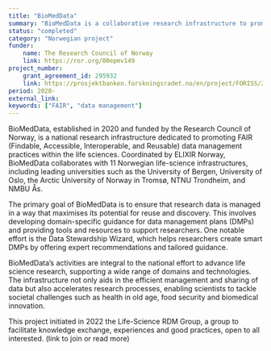 ```yaml
---
title: "BioMedData"
summary: "BioMedData is a collaborative research infrastructure to promote FAIR data management within the life sciences in Norway. Coordinated by ELIXIR Norway, this initiative involves 11 Norwegian infrastructures and aims to enhance the accessibility and reuse of research data, thus fostering advancements in health and biomedical research."
status: "completed"
category: "Norwegian project"
funder:
    name: The Research Council of Norway
    link: https://ror.org/00epmv149
project_number:
    grant_agreement_id: 295932
    link: https://prosjektbanken.forskningsradet.no/en/project/FORISS/295932
period: 2020-
external_link:
keywords: ["FAIR", "data management"]
---
```


BioMedData, established in 2020 and funded by the Research Council of Norway, is a national research infrastructure dedicated to promoting FAIR (Findable, Accessible, Interoperable, and Reusable) data management practices within the life sciences. Coordinated by ELIXIR Norway, BioMedData collaborates with 11 Norwegian life-science infrastructures, including leading universities such as the University of Bergen, University of Oslo, the Arctic University of Norway in Tromsø, NTNU Trondheim, and NMBU Ås.

The primary goal of BioMedData is to ensure that research data is managed in a way that maximises its potential for reuse and discovery. This involves developing domain-specific guidance for data management plans (DMPs) and providing tools and resources to support researchers. One notable effort is the Data Stewardship Wizard, which helps researchers create smart DMPs by offering expert recommendations and tailored guidance.

BioMedData’s activities are integral to the national effort to advance life science research, supporting a wide range of domains and technologies. The infrastructure not only aids in the efficient management and sharing of data but also accelerates research processes, enabling scientists to tackle societal challenges such as health in old age, food security and biomedical innovation.

This project initiated in 2022 the Life-Science RDM Group, a group to facilitate knowledge exchange, experiences and good practices, open to all interested. (link to join or read more)

